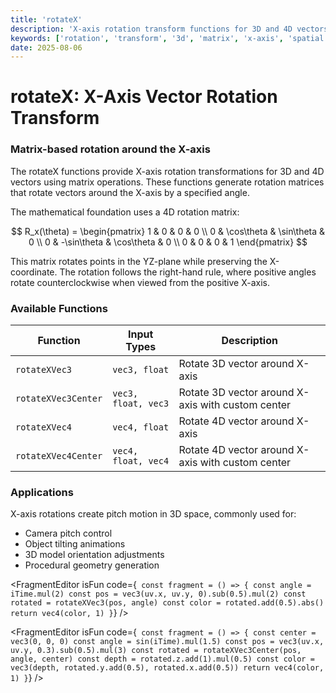 ```yaml
---
title: 'rotateX'
description: 'X-axis rotation transform functions for 3D and 4D vectors'
keywords: ['rotation', 'transform', '3d', 'matrix', 'x-axis', 'spatial', 'linear algebra']
date: 2025-08-06
---
```



# rotateX: X-Axis Vector Rotation Transform

### Matrix-based rotation around the X-axis

The rotateX functions provide X-axis rotation transformations for 3D and 4D vectors using matrix operations. These functions generate rotation matrices that rotate vectors around the X-axis by a specified angle.

The mathematical foundation uses a 4D rotation matrix:

$$
R_x(\theta) = \begin{pmatrix}
1 & 0 & 0 & 0 \\
0 & \cos\theta & \sin\theta & 0 \\
0 & -\sin\theta & \cos\theta & 0 \\
0 & 0 & 0 & 1
\end{pmatrix}
$$

This matrix rotates points in the YZ-plane while preserving the X-coordinate. The rotation follows the right-hand rule, where positive angles rotate counterclockwise when viewed from the positive X-axis.

### Available Functions

| Function            | Input Types         | Description                                       |
| ------------------- | ------------------- | ------------------------------------------------- |
| `rotateXVec3`       | `vec3, float`       | Rotate 3D vector around X-axis                    |
| `rotateXVec3Center` | `vec3, float, vec3` | Rotate 3D vector around X-axis with custom center |
| `rotateXVec4`       | `vec4, float`       | Rotate 4D vector around X-axis                    |
| `rotateXVec4Center` | `vec4, float, vec4` | Rotate 4D vector around X-axis with custom center |

### Applications

X-axis rotations create pitch motion in 3D space, commonly used for:

- Camera pitch control
- Object tilting animations
- 3D model orientation adjustments
- Procedural geometry generation

<FragmentEditor
        isFun
        code={`
const fragment = () => {
        const angle = iTime.mul(2)
        const pos = vec3(uv.x, uv.y, 0).sub(0.5).mul(2)
        const rotated = rotateXVec3(pos, angle)
        const color = rotated.add(0.5).abs()
        return vec4(color, 1)
}`}
/>

<FragmentEditor
        isFun
        code={`
const fragment = () => {
        const center = vec3(0, 0, 0)
        const angle = sin(iTime).mul(1.5)
        const pos = vec3(uv.x, uv.y, 0.3).sub(0.5).mul(3)
        const rotated = rotateXVec3Center(pos, angle, center)
        const depth = rotated.z.add(1).mul(0.5)
        const color = vec3(depth, rotated.y.add(0.5), rotated.x.add(0.5))
        return vec4(color, 1)
}`}
/>
